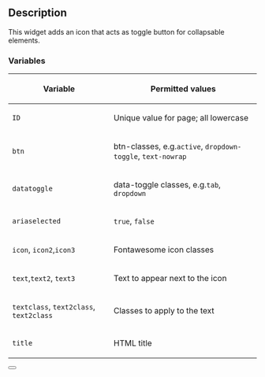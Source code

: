 <noinclude>
== Description ==
This widget adds an icon that acts as toggle button for collapsable elements.

=== Variables ===

{| class="wikitable"
! Variable !! Permitted values
|-
| <code>ID</code> || Unique value for page; all lowercase
|-
| <code>btn</code> || btn-classes, e.g.<code>active</code>, <code>dropdown-toggle</code>, <code>text-nowrap</code>
|-
| <code>datatoggle</code> || data-toggle classes, e.g.<code>tab</code>, <code>dropdown</code>
|-
| <code>ariaselected</code> || <code>true</code>, <code>false</code>
|-
| <code>icon</code>, <code>icon2</code>,<code>icon3</code> || Fontawesome icon classes
|-
| <code>text</code>,<code>text2</code>, <code>text3</code> || Text to appear next to the icon
|-
| <code>textclass</code>, <code>text2class</code>, <code>text2class</code> || Classes to apply to the text
|-
| <code>title</code> || HTML title
|}
</noinclude><includeonly>
<button class="nav-link <!--{$btn|escape:'html'}--> text-nowrap" type="button" id="<!--{$ID|escape:'html'}-->-<!--{$datatoggle|escape:'html'}-->" data-toggle="<!--{$datatoggle|escape:'html'}-->" data-target="#<!--{$ID|escape:'html'}-->" role="tab" aria-controls="<!--{$ID|escape:'html'}-->" aria-selected="<!--{$ariaselected|escape:'html'}-->" aria-haspopup="<!--{$ariahaspopup|escape:'html'}-->" aria-expanded="<!--{$ariaexpanded|escape:'html'}-->" title="<!--{$title|escape:'html'}-->" ><span class="<!--{$icon|escape:'html'}-->"></span><span class="<!--{$textclass|escape:'html'}-->" style="font-weight:400"><!--{$text|escape:'html'}--></span><span class="<!--{$icon2|escape:'html'}-->"></span><span class="<!--{$text2class|escape:'html'}-->" style="font-weight:400"><!--{$text2|escape:'html'}--></span><span class="<!--{$icon3|escape:'html'}-->"></span><span class="<!--{$text3class|escape:'html'}-->" style="font-weight:400"><!--{$text3|escape:'html'}--></span></button></includeonly>
